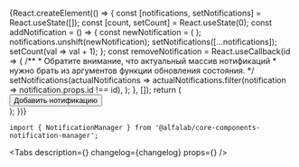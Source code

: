 

<Meta
    title='Компоненты/NotificationManager'
    component={NotificationManager}
/>

<!-- Canvas -->

<Story name='NotificationManager'>
    {React.createElement(() => {
        const [notifications, setNotifications] = React.useState([]);
        const [count, setCount] = React.useState(0);
        const addNotification = () => {
            const newNotification = (
                <Notification
                    badge='positive'
                    title={`Нотификация #${count}`}
                    autoCloseDelay={3000}
                    id={count.toString()}
                    key={count.toString()}
                />
            );
            notifications.unshift(newNotification);
            setNotifications([...notifications]);
            setCount(val => val + 1);
        };
        const removeNotification = React.useCallback(id => {
            /**
             * Обратите внимание, что актуальный массив нотификаций
             * нужно брать из аргументов функции обновления состояния.
             */
            setNotifications(actualNotifications =>
                actualNotifications.filter(notification => notification.props.id !== id),
            );
        }, []);
        return (
            <div>
                <Button onClick={addNotification}>Добавить нотификацию</Button>
                <NotificationManager
                    notifications={notifications}
                    onRemoveNotification={removeNotification}
                />
            </div>
        );
    })}
</Story>

<!-- Docs -->

<ComponentHeader
    name='NotificationManager'
    version={version}
    package='@alfalab/core-components-notification-manager'
    stage={2}
/>

```tsx
import { NotificationManager } from '@alfalab/core-components-notification-manager';
```

<Tabs
    description={<Description />}
    changelog={changelog}
    props={<Props of={NotificationManager} />}
/>
